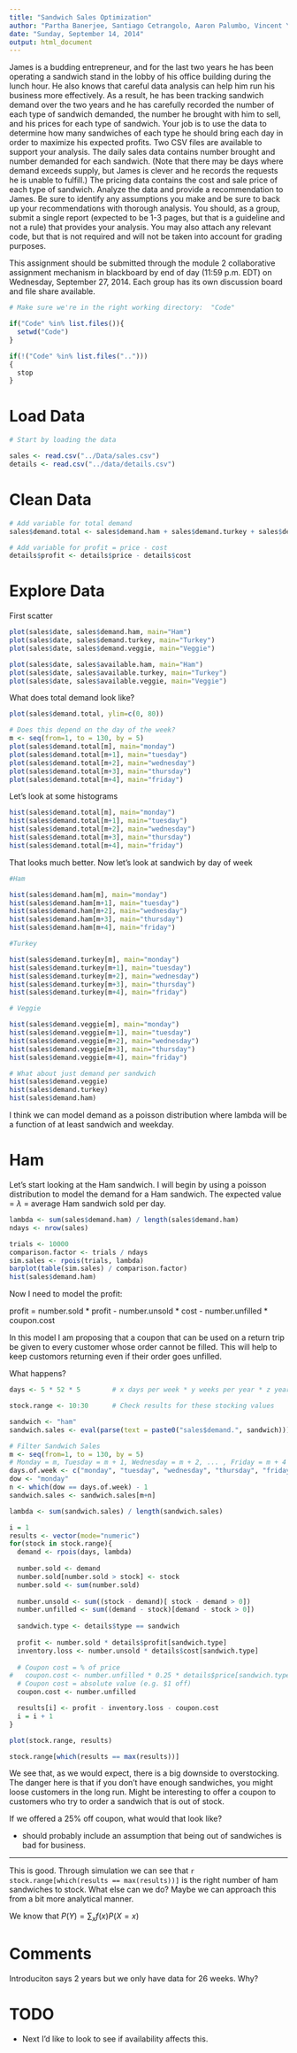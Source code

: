 ```yaml
---
title: "Sandwich Sales Optimization"
author: "Partha Banerjee, Santiago Cetrangolo, Aaron Palumbo, Vincent Ying"
date: "Sunday, September 14, 2014"
output: html_document
---
```


James is a budding entrepreneur, and for the last two years he has been operating a sandwich stand 
in the lobby of his office building during the lunch hour. He also knows that careful data analysis 
can help him run his business more effectively. As a result, he has been tracking sandwich demand 
over the two years and he has carefully recorded the number of each type of sandwich demanded, 
the number he brought with him to sell, and his prices for each type of sandwich. 
Your job is to use the data to determine how many sandwiches of each type he should bring each 
day in order to maximize his expected profits. Two CSV files are available to support your analysis. 
The daily sales data contains number brought and number demanded for each sandwich. (Note that 
there may be days where demand exceeds supply, but James is clever and he records the requests 
he is unable to fulfill.) The pricing data contains the cost and sale price of each type of sandwich. 
Analyze the data and provide a recommendation to James. Be sure to identify any assumptions you 
make and be sure to back up your recommendations with thorough analysis. You should, as a 
group, submit a single report (expected to be 1-3 pages, but that is a guideline and not a rule) that 
provides your analysis. You may also attach any relevant code, but that is not required and will not 
be taken into account for grading purposes. 
 
 
This assignment should be submitted through the module 2 collaborative assignment mechanism in 
blackboard by end of day (11:59 p.m. EDT) on Wednesday, September 27, 2014. Each group has 
its own discussion board and file share available. 

```r

# Make sure we're in the right working directory:  "Code"

if("Code" %in% list.files()){
  setwd("Code")
}

if(!("Code" %in% list.files("..")))
{
  stop
}
```

# Load Data

```r
# Start by loading the data

sales <- read.csv("../Data/sales.csv")
details <- read.csv("../data/details.csv")
```

# Clean Data

```r
# Add variable for total demand
sales$demand.total <- sales$demand.ham + sales$demand.turkey + sales$demand.veggie

# Add variable for profit = price - cost
details$profit <- details$price - details$cost
```


# Explore Data

First scatter 

```r
plot(sales$date, sales$demand.ham, main="Ham")
plot(sales$date, sales$demand.turkey, main="Turkey")
plot(sales$date, sales$demand.veggie, main="Veggie")

plot(sales$date, sales$available.ham, main="Ham")
plot(sales$date, sales$available.turkey, main="Turkey")
plot(sales$date, sales$available.veggie, main="Veggie")
```

What does total demand look like?

```r
plot(sales$demand.total, ylim=c(0, 80))

# Does this depend on the day of the week?
m <- seq(from=1, to = 130, by = 5)
plot(sales$demand.total[m], main="monday")
plot(sales$demand.total[m+1], main="tuesday")
plot(sales$demand.total[m+2], main="wednesday")
plot(sales$demand.total[m+3], main="thursday")
plot(sales$demand.total[m+4], main="friday")

```

Let's look at some histograms

```r
hist(sales$demand.total[m], main="monday")
hist(sales$demand.total[m+1], main="tuesday")
hist(sales$demand.total[m+2], main="wednesday")
hist(sales$demand.total[m+3], main="thursday")
hist(sales$demand.total[m+4], main="friday")
```

That looks much better. Now let's look at sandwich by day of week

```r
#Ham

hist(sales$demand.ham[m], main="monday")
hist(sales$demand.ham[m+1], main="tuesday")
hist(sales$demand.ham[m+2], main="wednesday")
hist(sales$demand.ham[m+3], main="thursday")
hist(sales$demand.ham[m+4], main="friday")
```

```r
#Turkey

hist(sales$demand.turkey[m], main="monday")
hist(sales$demand.turkey[m+1], main="tuesday")
hist(sales$demand.turkey[m+2], main="wednesday")
hist(sales$demand.turkey[m+3], main="thursday")
hist(sales$demand.turkey[m+4], main="friday")
```

```r
# Veggie

hist(sales$demand.veggie[m], main="monday")
hist(sales$demand.veggie[m+1], main="tuesday")
hist(sales$demand.veggie[m+2], main="wednesday")
hist(sales$demand.veggie[m+3], main="thursday")
hist(sales$demand.veggie[m+4], main="friday")
```

```r
# What about just demand per sandwich
hist(sales$demand.veggie)
hist(sales$demand.turkey)
hist(sales$demand.ham)
```

I think we can model demand as a poisson distribution where lambda will be a function of at least sandwich and weekday.

# Ham

Let's start looking at the Ham sandwich. I will begin by using a poisson distribution to model the demand for a Ham sandwich. The expected value = $\lambda$ = average Ham sandwich sold per day.

```r
lambda <- sum(sales$demand.ham) / length(sales$demand.ham)
ndays <- nrow(sales)

trials <- 10000
comparison.factor <- trials / ndays
sim.sales <- rpois(trials, lambda)
barplot(table(sim.sales) / comparison.factor)
hist(sales$demand.ham)

```

Now I need to model the profit:

profit = number.sold * profit - number.unsold * cost - number.unfilled * coupon.cost

In this model I am proposing that a coupon that can be used on a return trip be given to every customer whose order cannot be filled. This will help to keep customors returning even if their order goes unfilled.

What happens?

```r
days <- 5 * 52 * 5        # x days per week * y weeks per year * z years

stock.range <- 10:30      # Check results for these stocking values

sandwich <- "ham"
sandwich.sales <- eval(parse(text = paste0("sales$demand.", sandwich)))

# Filter Sandwich Sales
m <- seq(from=1, to = 130, by = 5)
# Monday = m, Tuesday = m + 1, Wednesday = m + 2, ... , Friday = m + 4
days.of.week <- c("monday", "tuesday", "wednesday", "thursday", "friday")
dow <- "monday"
n <- which(dow == days.of.week) - 1
sandwich.sales <- sandwich.sales[m+n]

lambda <- sum(sandwich.sales) / length(sandwich.sales)

i = 1
results <- vector(mode="numeric")
for(stock in stock.range){
  demand <- rpois(days, lambda)
  
  number.sold <- demand
  number.sold[number.sold > stock] <- stock
  number.sold <- sum(number.sold)
  
  number.unsold <- sum((stock - demand)[ stock - demand > 0])
  number.unfilled <- sum((demand - stock)[demand - stock > 0])
  
  sandwich.type <- details$type == sandwich
  
  profit <- number.sold * details$profit[sandwich.type]
  inventory.loss <- number.unsold * details$cost[sandwich.type]
  
  # Coupon cost = % of price
#   coupon.cost <- number.unfilled * 0.25 * details$price[sandwich.type]
  # Coupon cost = absolute value (e.g. $1 off)
  coupon.cost <- number.unfilled

  results[i] <- profit - inventory.loss - coupon.cost
  i = i + 1
}

plot(stock.range, results)

stock.range[which(results == max(results))]
```

We see that, as we would expect, there is a big downside to overstocking. The danger here is that if you don't have enough sandwiches, you might loose customers in the long run. Might be interesting to offer a coupon to customers who try to order a sandwich that is out of stock.

If we offered a 25% off coupon, what would that look like?

* should probably include an assumption that being out of sandwiches is bad for business.

---------------

This is good. Through simulation we can see that `r stock.range[which(results == max(results))]`  is the right number of ham sandwiches to stock. What else can we do? Maybe we can approach this from a bit more analytical manner.

We know that $P(Y) = \sum_{x} f(x) P(X = x)$

# Comments

Introduciton says 2 years but we only have data for 26 weeks. Why?

# TODO

* Next I'd like to look to see if availability affects this.



